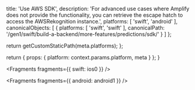 
  title: 'Use AWS SDK',
  description: 'For advanced use cases where Amplify does not provide the functionality, you can retrieve the escape hatch to access the AWSRekognition instance.',
  platforms: [
    'swift',
    'android'
  ],
  canonicalObjects: [
    {
      platforms: [
        'swift',
        'swift'
      ],
      canonicalPath: '/gen1/swift/build-a-backend/more-features/predictions/sdk/'
    }
  ]
};

  return getCustomStaticPath(meta.platforms);
};

  return {
    props: {
      platform: context.params.platform,
      meta
    }
  };
}


<Fragments fragments={{ swift: ios0 }} />


<Fragments fragments={{ android: android1 }} />
